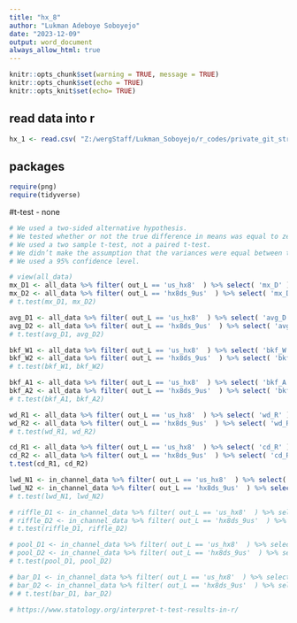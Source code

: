 ```yaml
---
title: "hx_8"
author: "Lukman Adeboye Soboyejo"
date: "2023-12-09"
output: word_document
always_allow_html: true
---
```


```r

knitr::opts_chunk$set(warning = TRUE, message = TRUE) 
knitr::opts_chunk$set(echo = TRUE)
knitr::opts_knit$set(echo= TRUE)

```


## read data into r
```r
hx_1 <- read.csv( "Z:/wergStaff/Lukman_Soboyejo/r_codes/private_git_stream_data/lucas_WERG/data/hx_1.csv" )
```

## packages
```r

require(png)
require(tidyverse)

```


#t-test
- none
```r

# We used a two-sided alternative hypothesis.
# We tested whether or not the true difference in means was equal to zero.
# We used a two sample t-test, not a paired t-test.
# We didn’t make the assumption that the variances were equal between the groups.
# We used a 95% confidence level.

# view(all_data)
mx_D1 <- all_data %>% filter( out_L == 'us_hx8'  ) %>% select( 'mx_D' ) 
mx_D2 <- all_data %>% filter( out_L == 'hx8ds_9us'  ) %>% select( 'mx_D' ) 
# t.test(mx_D1, mx_D2)

avg_D1 <- all_data %>% filter( out_L == 'us_hx8'  ) %>% select( 'avg_D' ) 
avg_D2 <- all_data %>% filter( out_L == 'hx8ds_9us'  ) %>% select( 'avg_D' ) 
# t.test(avg_D1, avg_D2)

bkf_W1 <- all_data %>% filter( out_L == 'us_hx8'  ) %>% select( 'bkf_W' ) 
bkf_W2 <- all_data %>% filter( out_L == 'hx8ds_9us'  ) %>% select( 'bkf_W' ) 
# t.test(bkf_W1, bkf_W2)

bkf_A1 <- all_data %>% filter( out_L == 'us_hx8'  ) %>% select( 'bkf_A' ) 
bkf_A2 <- all_data %>% filter( out_L == 'hx8ds_9us'  ) %>% select( 'bkf_A' ) 
# t.test(bkf_A1, bkf_A2)

wd_R1 <- all_data %>% filter( out_L == 'us_hx8'  ) %>% select( 'wd_R' ) 
wd_R2 <- all_data %>% filter( out_L == 'hx8ds_9us'  ) %>% select( 'wd_R' ) 
# t.test(wd_R1, wd_R2)

cd_R1 <- all_data %>% filter( out_L == 'us_hx8'  ) %>% select( 'cd_R' ) 
cd_R2 <- all_data %>% filter( out_L == 'hx8ds_9us'  ) %>% select( 'cd_R' ) 
t.test(cd_R1, cd_R2)

lwd_N1 <- in_channel_data %>% filter( out_L == 'us_hx8'  ) %>% select( 'lwd_N' ) 
lwd_N2 <- in_channel_data %>% filter( out_L == 'hx8ds_9us'  ) %>% select( 'lwd_N' ) 
# t.test(lwd_N1, lwd_N2)

# riffle_D1 <- in_channel_data %>% filter( out_L == 'us_hx8'  ) %>% select( 'riffle_D' ) 
# riffle_D2 <- in_channel_data %>% filter( out_L == 'hx8ds_9us'  ) %>% select( 'riffle_D' ) 
# t.test(riffle_D1, riffle_D2)

# pool_D1 <- in_channel_data %>% filter( out_L == 'us_hx8'  ) %>% select( 'pool_D' ) 
# pool_D2 <- in_channel_data %>% filter( out_L == 'hx8ds_9us'  ) %>% select( 'pool_D' ) 
# t.test(pool_D1, pool_D2)

# bar_D1 <- in_channel_data %>% filter( out_L == 'us_hx8'  ) %>% select( 'Bars' ) 
# bar_D2 <- in_channel_data %>% filter( out_L == 'hx8ds_9us'  ) %>% select( 'Bars' ) 
# # t.test(bar_D1, bar_D2)

# https://www.statology.org/interpret-t-test-results-in-r/

```